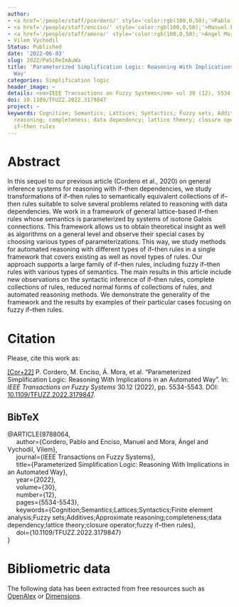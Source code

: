 ```yaml
---
author:
- <a href='/people/staff/pcordero/' style='color:rgb(100,0,50);'>Pablo Cordero</a>
- <a href='/people/staff/enciso/' style='color:rgb(100,0,50);'>Manuel Enciso</a>
- <a href='/people/staff/amora/' style='color:rgb(100,0,50);'>Ángel Mora</a>
- Vilem Vychodil
Status: Published
date: '2022-06-03'
slug: 2022/PaSiReImAuWa
title: 'Parameterized Simplification Logic: Reasoning With Implications in an Automated
  Way'
categories: Simplification logic
header_image: ~
details: <em>IEEE Transactions on Fuzzy Systems</em> vol 30 (12), 5534 - 5543
doi: 10.1109/TFUZZ.2022.3179847
project: ~
keywords: Cognition; Semantics; Lattices; Syntactics; Fuzzy sets; Additives; Approximate
  reasoning; completeness; data dependency; lattice theory; closure operator; fuzzy
  if–then rules
---
```



# Abstract

In this sequel to our previous article (Cordero et al., 2020) on general inference systems for reasoning with if–then dependencies, we study transformations of if–then rules to semantically equivalent collections of if–then rules suitable to solve several problems related to reasoning with data dependencies. We work in a framework of general lattice-based if–then rules whose semantics is parameterized by systems of isotone Galois connections. This framework allows us to obtain theoretical insight as well as algorithms on a general level and observe their special cases by choosing various types of parameterizations. This way, we study methods for automated reasoning with different types of if–then rules in a single framework that covers existing as well as novel types of rules. Our approach supports a large family of if–then rules, including fuzzy if–then rules with various types of semantics. The main results in this article include new observations on the syntactic inference of if–then rules, complete collections of rules, reduced normal forms of collections of rules, and automated reasoning methods. We demonstrate the generality of the framework and the results by examples of their particular cases focusing on fuzzy if–then rules.











# Citation
Please, cite this work as:


<a name=bib-9788064></a>[[Cor+22]](#cite-9788064) P. Cordero, M. Enciso, Á. Mora, et al. “Parameterized Simplification Logic: Reasoning With Implications in an Automated Way”. In: _IEEE Transactions on Fuzzy Systems_ 30.12 (2022), pp. 5534-5543. DOI: [10.1109/TFUZZ.2022.3179847](https://doi.org/10.1109%2FTFUZZ.2022.3179847).

::: {.callout-note appearance="minimal" collapse=true}

## BibTeX

@ARTICLE{9788064,<br>&nbsp;&nbsp;&nbsp;&nbsp;  author={Cordero, Pablo and Enciso, Manuel and Mora, Ángel and Vychodil, Vilem},<br>&nbsp;&nbsp;&nbsp;&nbsp;  journal={IEEE Transactions on Fuzzy Systems}, <br>&nbsp;&nbsp;&nbsp;&nbsp;  title={Parameterized Simplification Logic: Reasoning With Implications in an Automated Way}, <br>&nbsp;&nbsp;&nbsp;&nbsp;  year={2022},<br>&nbsp;&nbsp;&nbsp;&nbsp;  volume={30},<br>&nbsp;&nbsp;&nbsp;&nbsp;  number={12},<br>&nbsp;&nbsp;&nbsp;&nbsp;  pages={5534-5543},<br>&nbsp;&nbsp;&nbsp;&nbsp;  keywords={Cognition;Semantics;Lattices;Syntactics;Finite element analysis;Fuzzy sets;Additives;Approximate reasoning;completeness;data dependency;lattice theory;closure operator;fuzzy if–then rules},<br>&nbsp;&nbsp;&nbsp;&nbsp;  doi={10.1109/TFUZZ.2022.3179847}<br>}

:::



# Bibliometric data


The following data has been extracted from free resources such as [OpenAlex](https://openalex.org/) or [Dimensions](https://app.dimensions.ai/).

<div style="display: flex; justify-content: center; align-items: center; height: 100%;">
<span class="__dimensions_badge_embed__" data-doi="10.1109/TFUZZ.2022.3179847" data-legend="always"></span></div><script async src="https://badge.dimensions.ai/badge.js" charset="utf-8"></script>

<div style="display: flex; justify-content: center; align-items: center; height: 100%;">
<a href="https://plu.mx/plum/a/?doi=10.1109/TFUZZ.2022.3179847" class="plumx-details" data-site="plum" data-hide-when-empty="true">Parameterized Simplification Logic: Reasoning With Implications in an Automated Way</a></div>


## Cites

The following graph plots the number of cites received by this work from its publication, on a yearly basis.

```r
#| echo: false
#| results: asis
#| warning: false
#| message: false
source(here::here('scripts', 'manage_publications.R'))
df <- readRDS('citation_history.rds')
plot_citation_history(df)
```



## Papers citing this work

The following is a non-exhaustive list of papers that cite this work:


<a name=bib-Cordero_2024></a>[[1]](#cite-Cordero_2024) P. Cordero, M. Enciso, Á. Mora, et al. “Attribute implications with unknown information based on weak Heyting algebras”. In: _Fuzzy Sets and Systems_ 490 (Aug. 2024), p. 109026. ISSN: 0165-0114. DOI: [10.1016/j.fss.2024.109026](https://doi.org/10.1016%2Fj.fss.2024.109026). URL: [http://dx.doi.org/10.1016/j.fss.2024.109026](http://dx.doi.org/10.1016/j.fss.2024.109026).


